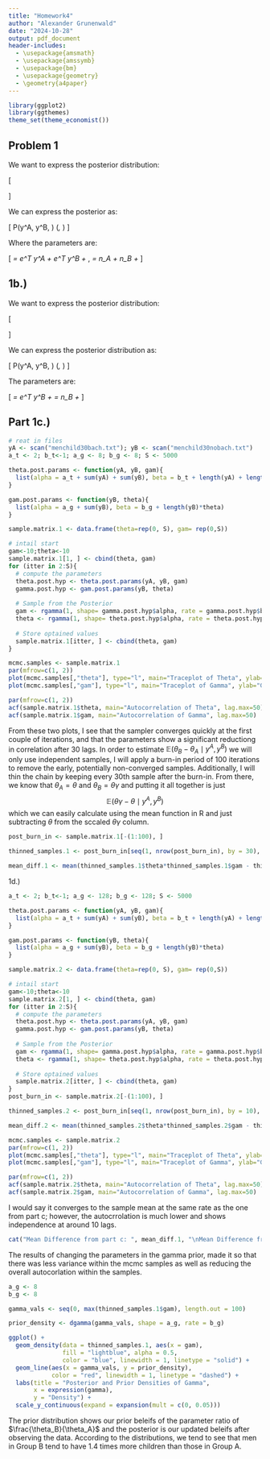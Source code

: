 ```yaml
---
title: "Homework4"
author: "Alexander Grunenwald"
date: "2024-10-28"
output: pdf_document
header-includes:
  - \usepackage{amsmath}
  - \usepackage{amssymb}
  - \usepackage{bm}
  - \usepackage{geometry}
  - \geometry{a4paper}
---
```


```r
library(ggplot2)
library(ggthemes)
theme_set(theme_economist())
```
## Problem 1

We want to express the posterior distribution:

\[
\begin{aligned}
P(\theta \mid y^A, y^B, \gamma) &\propto P(y^A \mid \theta) P(y^B \mid \theta, \gamma) P(\theta) \quad \text{where} \quad y^A, y^B \in \mathbb{R}^n, \quad e = 1_n \\
&\propto \theta^{e^T y^A} \exp(-n_A \theta) \theta \gamma^{e^T y^B} \exp(-n_B \theta \gamma) \theta^{\alpha_\theta - 1} \exp(-\beta_\theta \theta) \\
&\propto \theta^{e^T y^A + e^T y^B + \alpha_\theta - 1} \exp\left(-\theta (n_A + n_B \gamma + \beta_\theta)\right)
\end{aligned}
\]

We can express the posterior as:

\[
P(\theta \mid y^A, y^B, \gamma) \sim \gamma(\hat{\alpha}_\theta, \hat{\beta}_\theta)
\]

Where the parameters are:

\[
\hat{\alpha}_\theta = e^T y^A + e^T y^B + \alpha_\theta, \quad \hat{\beta}_\theta = n_A + n_B \gamma + \beta_\theta
\]

## 1b.)

We want to express the posterior distribution:

\[
\begin{aligned}
P(\gamma \mid y^A, y^B, \theta) &\propto P(y^B \mid \theta, \gamma) P(\gamma) \quad \text{where} \quad y^A, y^B \in \mathbb{R}^n, \quad e = 1_n \\
&\propto \theta \gamma^{e^T y^B} \exp(-n_B \theta \gamma) \gamma^{\alpha_\gamma - 1} \exp(-\beta_\gamma \gamma) \\
&\propto \theta \gamma^{e^T y^B + \alpha_\gamma - 1} \exp(-\gamma (n_B \theta + \beta_\gamma))
\end{aligned}
\]

We can express the posterior distribution as:

\[
P(\gamma \mid y^A, y^B, \theta) \sim \gamma(\hat{\alpha}_\theta, \hat{\beta}_\theta)
\]

The parameters are:

\[
\hat{\alpha}_\gamma = e^T y^B + \alpha_\gamma \quad \hat{\beta}_\gamma = n_B \theta + \beta_\gamma
\]

## Part 1c.)

```r
# reat in files
yA <- scan("menchild30bach.txt"); yB <- scan("menchild30nobach.txt")
a_t <- 2; b_t<-1; a_g <- 8; b_g <- 8; S <- 5000

theta.post.params <- function(yA, yB, gam){
  list(alpha = a_t + sum(yA) + sum(yB), beta = b_t + length(yA) + length(yB)*gam)
}

gam.post.params <- function(yB, theta){
  list(alpha = a_g + sum(yB), beta = b_g + length(yB)*theta)
}

sample.matrix.1 <- data.frame(theta=rep(0, S), gam= rep(0,S))

# intail start
gam<-10;theta<-10
sample.matrix.1[1, ] <- cbind(theta, gam)
for (itter in 2:S){
  # compute the parameters
  theta.post.hyp <- theta.post.params(yA, yB, gam)
  gamma.post.hyp <- gam.post.params(yB, theta)
  
  # Sample from the Posterior
  gam <- rgamma(1, shape= gamma.post.hyp$alpha, rate = gamma.post.hyp$beta)
  theta <- rgamma(1, shape= theta.post.hyp$alpha, rate = theta.post.hyp$beta)
  
  # Store optained values
  sample.matrix.1[itter, ] <- cbind(theta, gam)
}

```
```r
mcmc.samples <- sample.matrix.1
par(mfrow=c(1, 2)) 
plot(mcmc.samples[,"theta"], type="l", main="Traceplot of Theta", ylab="Theta", xlab="itters")
plot(mcmc.samples[,"gam"], type="l", main="Traceplot of Gamma", ylab="Gamma", xlab="itters")
```
```r
par(mfrow=c(1, 2)) 
acf(sample.matrix.1$theta, main="Autocorrelation of Theta", lag.max=50)
acf(sample.matrix.1$gam, main="Autocorrelation of Gamma", lag.max=50)
```
From these two plots, I see that the sampler converges quickly at the first couple of iterations, and that the parameters show a significant reductiong in correlation after 30 lags.
In order to estimate $\mathbb{E}(\theta_B-\theta_A\mid y^A, y^B)$ we will only use independent samples, I will apply a burn-in period of 100 iterations to remove the early, potentially non-converged samples. Additionally, I will thin the chain by keeping every 30th sample after the burn-in. From there, we know that $\theta_A = \theta$ and $\theta_B = \theta\gamma$ and putting it all together is just $$\mathbb{E}(\theta\gamma -\theta\mid y^A, y^B)$$ which we can easily calculate using the mean function in R and just subtracting $\theta$ from the sccaled $\theta\gamma$ column.

```r
post_burn_in <- sample.matrix.1[-(1:100), ] 

thinned_samples.1 <- post_burn_in[seq(1, nrow(post_burn_in), by = 30), ]

mean_diff.1 <- mean(thinned_samples.1$theta*thinned_samples.1$gam - thinned_samples.1$theta)
```

1d.)

```r
a_t <- 2; b_t<-1; a_g <- 128; b_g <- 128; S <- 5000

theta.post.params <- function(yA, yB, gam){
  list(alpha = a_t + sum(yA) + sum(yB), beta = b_t + length(yA) + length(yB)*gam)
}

gam.post.params <- function(yB, theta){
  list(alpha = a_g + sum(yB), beta = b_g + length(yB)*theta)
}

sample.matrix.2 <- data.frame(theta=rep(0, S), gam= rep(0,S))

# intail start
gam<-10;theta<-10
sample.matrix.2[1, ] <- cbind(theta, gam)
for (itter in 2:S){
  # compute the parameters
  theta.post.hyp <- theta.post.params(yA, yB, gam)
  gamma.post.hyp <- gam.post.params(yB, theta)
  
  # Sample from the Posterior
  gam <- rgamma(1, shape= gamma.post.hyp$alpha, rate = gamma.post.hyp$beta)
  theta <- rgamma(1, shape= theta.post.hyp$alpha, rate = theta.post.hyp$beta)
  
  # Store optained values
  sample.matrix.2[itter, ] <- cbind(theta, gam)
}
post_burn_in <- sample.matrix.2[-(1:100), ] 

thinned_samples.2 <- post_burn_in[seq(1, nrow(post_burn_in), by = 10), ]

mean_diff.2 <- mean(thinned_samples.2$theta*thinned_samples.2$gam - thinned_samples.2$theta)

```
```r
mcmc.samples <- sample.matrix.2
par(mfrow=c(1, 2)) 
plot(mcmc.samples[,"theta"], type="l", main="Traceplot of Theta", ylab="Theta", xlab="itters")
plot(mcmc.samples[,"gam"], type="l", main="Traceplot of Gamma", ylab="Gamma", xlab="itters")
```

```r
par(mfrow=c(1, 2)) 
acf(sample.matrix.2$theta, main="Autocorrelation of Theta", lag.max=50)
acf(sample.matrix.2$gam, main="Autocorrelation of Gamma", lag.max=50)
```
I would say it converges to the sample mean at the same rate as the one from part c; however, the autocrrolation is much lower and shows independence at around 10 lags. 


```r
cat("Mean Difference from part c: ", mean_diff.1, "\nMean Difference from part d: ", mean_diff.2)
```
The results of changing the parameters in the gamma prior, made it so that there was less variance within the mcmc samples as well as reducing the overall autocorlation within the samples.  

```r
a_g <- 8
b_g <- 8  

gamma_vals <- seq(0, max(thinned_samples.1$gam), length.out = 100)

prior_density <- dgamma(gamma_vals, shape = a_g, rate = b_g)

ggplot() +
  geom_density(data = thinned_samples.1, aes(x = gam), 
               fill = "lightblue", alpha = 0.5, 
               color = "blue", linewidth = 1, linetype = "solid") +
  geom_line(aes(x = gamma_vals, y = prior_density), 
            color = "red", linewidth = 1, linetype = "dashed") +
  labs(title = "Posterior and Prior Densities of Gamma",
       x = expression(gamma),
       y = "Density") +
  scale_y_continuous(expand = expansion(mult = c(0, 0.05)))  

```
The prior distribution shows our prior beleifs of the parameter ratio of $\frac{\theta_B}{\theta_A}$ and the posterior is our updated beleifs after observing the data. According to the distributions, we tend to see that men in Group B tend to have 1.4 times more children than those in Group A. 

